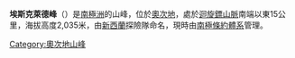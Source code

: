 {{coord|78|38|S|159|22|E|source:GNIS|display=title}}

'''埃斯克萊德峰'''（{{lang-en|Escalade Peak}}）是[[南極洲|南極洲]]的山峰，位於[[奧次地|奧次地]]，處於[[迴旋鏢山脈|迴旋鏢山脈]]南端以東15公里，海拔高度2,035米，由[[新西蘭|新西蘭]]探險隊命名，現時由[[南極條約體系|南極條約體系]]管理。

{{DEFAULTSORT:Escalade Peak}}
[[Category:奧次地山峰|Category:奧次地山峰]]


{{OatesLand-geo-stub}}